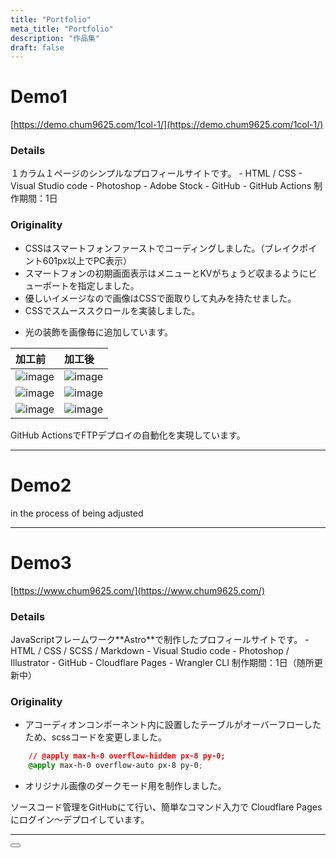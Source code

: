 ```yaml
---
title: "Portfolio"
meta_title: "Portfolio"
description: "作品集"
draft: false
---
```


[](#demo1)
# Demo1

[https://demo.chum9625.com/1col-1/](https://demo.chum9625.com/1col-1/)

### Details

<Tabs client:load>

<Tab name="概要">
１カラム１ページのシンプルなプロフィールサイトです。
</Tab>

<Tab name="技術">
- HTML / CSS
- Visual Studio code
- Photoshop
- Adobe Stock
- GitHub
- GitHub Actions
</Tab>

<Tab name="期間">
制作期間：1日
</Tab>
</Tabs>

###  Originality

<Accordion client:load title="コーディングのポイント">

- CSSはスマートフォンファーストでコーディングしました。（ブレイクポイント601px以上でPC表示）
- スマートフォンの初期画面表示はメニューとKVがちょうど収まるようにビューポートを指定しました。
- 優しいイメージなので画像はCSSで面取りして丸みを持たせました。
- CSSでスムーススクロールを実装しました。

</Accordion>

<Accordion client:load title="デザインのポイント">

- 光の装飾を画像毎に追加しています。


| 加工前 | 加工後 |
| :------ | :------ |
| ![image](/images/demo1-gardening1-org.jpg) | ![image](/images/demo1-gardening1.jpg) |
| ![image](/images/demo1-gardening2-org.jpg) | ![image](/images/demo1-gardening2.jpg) |
| ![image](/images/demo1-gardening3-org.jpg) | ![image](/images/demo1-gardening3.jpg) |

</Accordion>

<Notice type="note">GitHub ActionsでFTPデプロイの自動化を実現しています。</Notice>

---

#  Demo2

in the process of being adjusted

---

[](#demo3index)
#  Demo3

[https://www.chum9625.com/](https://www.chum9625.com/)

### Details

<Tabs client:load>

<Tab name="概要">
JavaScriptフレームワーク**Astro**で制作したプロフィールサイトです。
</Tab>

<Tab name="技術">
- HTML / CSS / SCSS / Markdown
- Visual Studio code
- Photoshop / Illustrator
- GitHub
- Cloudflare Pages
- Wrangler CLI
</Tab>

<Tab name="期間">
制作期間：1日（随所更新中）
</Tab>
</Tabs>

###  Originality

<Accordion client:load title="コーディングのポイント">

- アコーディオンコンポーネント内に設置したテーブルがオーバーフローしたため、scssコードを変更しました。

``` css
    // @apply max-h-0 overflow-hidden px-8 py-0;
    @apply max-h-0 overflow-auto px-8 py-0;
```

</Accordion>

<Accordion client:load title="デザインのポイント">

- オリジナル画像のダークモード用を制作しました。

</Accordion>

<Notice type="note">ソースコード管理をGitHubにて行い、簡単なコマンド入力で Cloudflare Pages にログイン〜デプロイしています。</Notice>

---
<Button label="Back To Home" link="/" style="solid" />


[def]: #demo3

